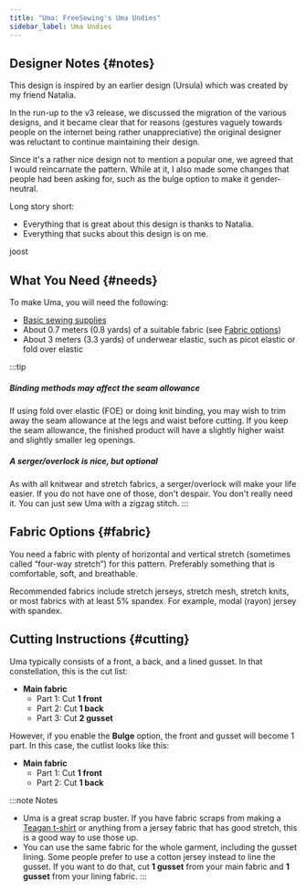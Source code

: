 ```yaml
---
title: "Uma: FreeSewing's Uma Undies"
sidebar_label: Uma Undies
---
```


<DesignInfo design="uma" />

## Designer Notes {#notes}

This design is inspired by an earlier design (Ursula) which was created by
my friend Natalia.

In the run-up to the v3 release, we discussed the migration of the various
designs, and it became clear that for reasons (gestures vaguely towards people
on the internet being rather unappreciative) the original designer was
reluctant to continue maintaining their design.

Since it's a rather nice design not to mention a popular one, we agreed that I
would reincarnate the pattern. While at it, I also made some changes that
people had been asking for, such as the bulge option to make it gender-neutral.

Long story short:

- Everything that is great about this design is thanks to Natalia.
- Everything that sucks about this design is on me.

joost

## What You Need {#needs}

To make Uma, you will need the following:

- [Basic sewing supplies](/docs/sewing/basic-sewing-supplies)
- About 0.7 meters (0.8 yards) of a suitable fabric (see [Fabric
  options](#fabric))
- About 3 meters (3.3 yards) of underwear elastic, such as picot elastic or
  fold over elastic

:::tip

##### Binding methods may affect the seam allowance

If using fold over elastic (FOE) or doing knit binding, you may wish to trim
away the seam allowance at the legs and waist before cutting. If you keep the
seam allowance, the finished product will have a slightly higher waist and
slightly smaller leg openings.

##### A serger/overlock is nice, but optional

As with all knitwear and stretch fabrics, a serger/overlock will make your life
easier. If you do not have one of those, don't despair. You don't really need
it. You can just sew Uma with a zigzag stitch.
:::

## Fabric Options {#fabric}

You need a fabric with plenty of horizontal and vertical stretch (sometimes
called “four-way stretch”) for this pattern. Preferably something that is
comfortable, soft, and breathable.

Recommended fabrics include stretch jerseys, stretch mesh, stretch knits, or
most fabrics with at least 5% spandex. For example, modal (rayon) jersey with
spandex.

## Cutting Instructions {#cutting}

Uma typically consists of a front, a back, and a lined gusset.
In that constellation, this is the cut list:

- **Main fabric**
  - Part 1: Cut **1 front**
  - Part 2: Cut **1 back**
  - Part 3: Cut **2 gusset**

However, if you enable the **Bulge** option, the front and gusset will become 1
part. In this case, the cutlist looks like this:

- **Main fabric**
  - Part 1: Cut **1 front**
  - Part 2: Cut **1 back**

:::note Notes

- Uma is a great scrap buster. If you have fabric scraps from making a [Teagan
  t-shirt](https://freesewing.org//designs/teagan/) or anything from a jersey
  fabric that has good stretch, this is a good way to use those up.
- You can use the same fabric for the whole garment, including the gusset
  lining. Some people prefer to use a cotton jersey instead to line the gusset.
  If you want to do that, cut **1 gusset** from your main fabric and **1
  gusset** from your lining fabric.
  :::
